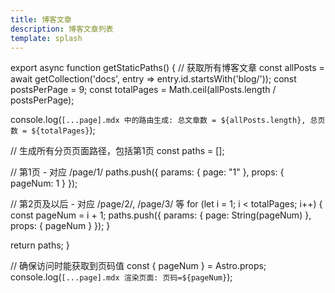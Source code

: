 ```yaml
---
title: 博客文章
description: 博客文章列表
template: splash
---
```



export async function getStaticPaths() {
  // 获取所有博客文章
  const allPosts = await getCollection('docs', entry => entry.id.startsWith('blog/'));
  const postsPerPage = 9;
  const totalPages = Math.ceil(allPosts.length / postsPerPage);
  
  console.log(`[...page].mdx 中的路由生成: 总文章数 = ${allPosts.length}, 总页数 = ${totalPages}`);
  
  // 生成所有分页页面路径，包括第1页
  const paths = [];
  
  // 第1页 - 对应 /page/1/
  paths.push({
    params: { page: "1" },
    props: { pageNum: 1 }
  });
  
  // 第2页及以后 - 对应 /page/2/, /page/3/ 等
  for (let i = 1; i < totalPages; i++) {
    const pageNum = i + 1;
    paths.push({
      params: { page: String(pageNum) },
      props: { pageNum }
    });
  }
  
  return paths;
}

// 确保访问时能获取到页码值
const { pageNum } = Astro.props;
console.log(`[...page].mdx 渲染页面: 页码=${pageNum}`);

<HomePage pageNum={pageNum} /> 
